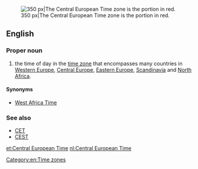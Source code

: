 [[Image:Time zones of Europe.svg|thumb|right|350 px|The Central European Time zone is the portion in red.]]
==English==
{{wikipedia}}

===Proper noun===
{{en-proper noun|head=[[central|Central]] [[European]] [[time|Time]]}}

# the time of day in the [[time zone]] that encompasses many countries in [[Western Europe]], [[Central Europe]], [[Eastern Europe]], [[Scandinavia]] and [[North Africa]].

====Synonyms====
* [[West Africa Time]]

===See also===
* [[CET]]
* [[CEST]]

[[Category:en:Time zones]]

[[et:Central European Time]]
[[nl:Central European Time]]